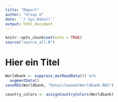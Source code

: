 ```yaml
---
title: "Report"
author: "Group G"
date: '`r Sys.Date()`'
output: html_document
---
```


```r
knitr::opts_chunk$set(echo = TRUE)
source("source_all.R")
```

# Hier ein Titel

```r
Worldbank <- suppress_mw(ReadData()) %>%
  augmentData()
saveRDS(Worldbank, "Data/cleaned/Worldbank.RDS")
```

```r
country_colors <- assignCountryColors(Worldbank)
```

```r

```

